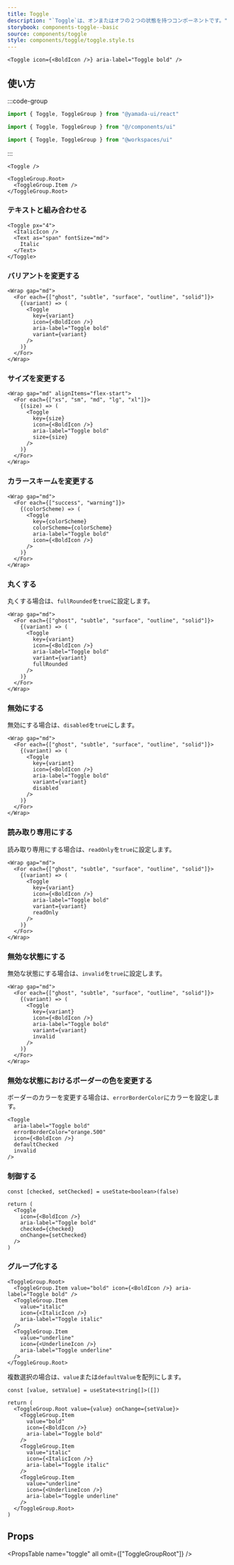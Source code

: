 ```yaml
---
title: Toggle
description: "`Toggle`は、オンまたはオフの２つの状態を持つコンポーネントです。"
storybook: components-toggle--basic
source: components/toggle
style: components/toggle/toggle.style.ts
---
```


```tsx preview
<Toggle icon={<BoldIcon />} aria-label="Toggle bold" />
```

## 使い方

:::code-group

```ts [Package]
import { Toggle, ToggleGroup } from "@yamada-ui/react"
```

```ts [Alias]
import { Toggle, ToggleGroup } from "@/components/ui"
```

```ts [Monorepo]
import { Toggle, ToggleGroup } from "@workspaces/ui"
```

:::

```tsx
<Toggle />
```

```tsx
<ToggleGroup.Root>
  <ToggleGroup.Item />
</ToggleGroup.Root>
```

### テキストと組み合わせる

```tsx preview
<Toggle px="4">
  <ItalicIcon />
  <Text as="span" fontSize="md">
    Italic
  </Text>
</Toggle>
```

### バリアントを変更する

```tsx preview
<Wrap gap="md">
  <For each={["ghost", "subtle", "surface", "outline", "solid"]}>
    {(variant) => (
      <Toggle
        key={variant}
        icon={<BoldIcon />}
        aria-label="Toggle bold"
        variant={variant}
      />
    )}
  </For>
</Wrap>
```

### サイズを変更する

```tsx preview
<Wrap gap="md" alignItems="flex-start">
  <For each={["xs", "sm", "md", "lg", "xl"]}>
    {(size) => (
      <Toggle
        key={size}
        icon={<BoldIcon />}
        aria-label="Toggle bold"
        size={size}
      />
    )}
  </For>
</Wrap>
```

### カラースキームを変更する

```tsx preview
<Wrap gap="md">
  <For each={["success", "warning"]}>
    {(colorScheme) => (
      <Toggle
        key={colorScheme}
        colorScheme={colorScheme}
        aria-label="Toggle bold"
        icon={<BoldIcon />}
      />
    )}
  </For>
</Wrap>
```

### 丸くする

丸くする場合は、`fullRounded`を`true`に設定します。

```tsx preview
<Wrap gap="md">
  <For each={["ghost", "subtle", "surface", "outline", "solid"]}>
    {(variant) => (
      <Toggle
        key={variant}
        icon={<BoldIcon />}
        aria-label="Toggle bold"
        variant={variant}
        fullRounded
      />
    )}
  </For>
</Wrap>
```

### 無効にする

無効にする場合は、`disabled`を`true`にします。

```tsx preview
<Wrap gap="md">
  <For each={["ghost", "subtle", "surface", "outline", "solid"]}>
    {(variant) => (
      <Toggle
        key={variant}
        icon={<BoldIcon />}
        aria-label="Toggle bold"
        variant={variant}
        disabled
      />
    )}
  </For>
</Wrap>
```

### 読み取り専用にする

読み取り専用にする場合は、`readOnly`を`true`に設定します。

```tsx preview
<Wrap gap="md">
  <For each={["ghost", "subtle", "surface", "outline", "solid"]}>
    {(variant) => (
      <Toggle
        key={variant}
        icon={<BoldIcon />}
        aria-label="Toggle bold"
        variant={variant}
        readOnly
      />
    )}
  </For>
</Wrap>
```

### 無効な状態にする

無効な状態にする場合は、`invalid`を`true`に設定します。

```tsx preview
<Wrap gap="md">
  <For each={["ghost", "subtle", "surface", "outline", "solid"]}>
    {(variant) => (
      <Toggle
        key={variant}
        icon={<BoldIcon />}
        aria-label="Toggle bold"
        variant={variant}
        invalid
      />
    )}
  </For>
</Wrap>
```

### 無効な状態におけるボーダーの色を変更する

ボーダーのカラーを変更する場合は、`errorBorderColor`にカラーを設定します。

```tsx preview
<Toggle
  aria-label="Toggle bold"
  errorBorderColor="orange.500"
  icon={<BoldIcon />}
  defaultChecked
  invalid
/>
```

### 制御する

```tsx preview functional client
const [checked, setChecked] = useState<boolean>(false)

return (
  <Toggle
    icon={<BoldIcon />}
    aria-label="Toggle bold"
    checked={checked}
    onChange={setChecked}
  />
)
```

### グループ化する

```tsx preview
<ToggleGroup.Root>
  <ToggleGroup.Item value="bold" icon={<BoldIcon />} aria-label="Toggle bold" />
  <ToggleGroup.Item
    value="italic"
    icon={<ItalicIcon />}
    aria-label="Toggle italic"
  />
  <ToggleGroup.Item
    value="underline"
    icon={<UnderlineIcon />}
    aria-label="Toggle underline"
  />
</ToggleGroup.Root>
```

複数選択の場合は、`value`または`defaultValue`を配列にします。

```tsx preview functional client
const [value, setValue] = useState<string[]>([])

return (
  <ToggleGroup.Root value={value} onChange={setValue}>
    <ToggleGroup.Item
      value="bold"
      icon={<BoldIcon />}
      aria-label="Toggle bold"
    />
    <ToggleGroup.Item
      value="italic"
      icon={<ItalicIcon />}
      aria-label="Toggle italic"
    />
    <ToggleGroup.Item
      value="underline"
      icon={<UnderlineIcon />}
      aria-label="Toggle underline"
    />
  </ToggleGroup.Root>
)
```

## Props

<PropsTable name="toggle" all omit={["ToggleGroupRoot"]} />

